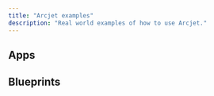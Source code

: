 ```yaml
---
title: "Arcjet examples"
description: "Real world examples of how to use Arcjet."
---
```



## Apps

<LinkCard title="NestJS" href="https://github.com/arcjet/example-nestjs" />
<LinkCard title="Next.js" href="https://github.com/arcjet/example-nextjs" />
<LinkCard
  title="Next.js + Fly.io"
  href="https://github.com/arcjet/example-nextjs-fly"
/>
<LinkCard
  title="Next.js + Prisma"
  href="https://github.com/arcjet/example-nextjs-prisma"
/>

## Blueprints

<LinkCard
  title="IP Geolocation"
  href="/blueprints/ip-geolocation"
  description="Use Arcjet's IP analysis to customize the response based on the IP location."
/>
